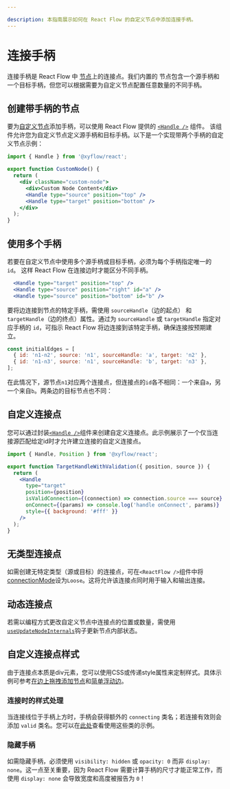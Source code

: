 ```yaml
---

description: 本指南展示如何在 React Flow 的自定义节点中添加连接手柄。
---
```



# 连接手柄

连接手柄是 React Flow 中
[节点](/learn/concepts/terms-and-definitions#nodes)上的连接点。我们内置的
节点包含一个源手柄和一个目标手柄，但您可以根据需要为自定义节点配置任意数量的不同手柄。

## 创建带手柄的节点

要为[自定义节点](/learn/customization/custom-nodes)添加手柄，可以使用
React Flow 提供的 [`<Handle />`](/api-reference/components/handle) 组件。
该组件允许您为自定义节点定义源手柄和目标手柄。以下是一个实现带两个手柄的自定义节点示例：

```jsx {7-8}
import { Handle } from '@xyflow/react';

export function CustomNode() {
  return (
    <div className="custom-node">
      <div>Custom Node Content</div>
      <Handle type="source" position="top" />
      <Handle type="target" position="bottom" />
    </div>
  );
}
```

## 使用多个手柄

若要在自定义节点中使用多个源手柄或目标手柄，必须为每个手柄指定唯一的 `id`。
这样 React Flow 在连接边时才能区分不同手柄。

```jsx /id="a"/ /id="b"/
  <Handle type="target" position="top" />
  <Handle type="source" position="right" id="a" />
  <Handle type="source" position="bottom" id="b" />
```

要将边连接到节点的特定手柄，需使用 `sourceHandle`（边的起点）
和 `targetHandle`（边的终点）属性。通过为 `sourceHandle` 或 `targetHandle` 
指定对应手柄的 `id`，可指示 React Flow 将边连接到该特定手柄，确保连接按预期建立。

```js "sourceHandle: 'a'" "sourceHandle: 'b'"
const initialEdges = [
  { id: 'n1-n2', source: 'n1', sourceHandle: 'a', target: 'n2' },
  { id: 'n1-n3', source: 'n1', sourceHandle: 'b', target: 'n3' },
];
```

在此情况下，源节点`n1`对应两个连接点，但连接点的`id`各不相同：一个来自`a`，另一个来自`b`。两条边的目标节点也不同：

<RemoteCodeViewer route="learn/custom-node-2" framework="react" />

## 自定义连接点

您可以通过封装[`<Handle />`](/api-reference/components/handle)组件来创建自定义连接点。此示例展示了一个仅当连接源匹配给定id时才允许建立连接的自定义连接点。

```jsx
import { Handle, Position } from '@xyflow/react';

export function TargetHandleWithValidation({ position, source }) {
  return (
    <Handle
      type="target"
      position={position}
      isValidConnection={(connection) => connection.source === source}
      onConnect={(params) => console.log('handle onConnect', params)}
      style={{ background: '#fff' }}
    />
  );
}
```

## 无类型连接点

如需创建无特定类型（源或目标）的连接点，可在`<ReactFlow />`组件中将[connectionMode](/api-reference/react-flow#connectionmode)设为`Loose`。这将允许该连接点同时用于输入和输出连接。

## 动态连接点

若需以编程方式更改自定义节点中连接点的位置或数量，需使用[`useUpdateNodeInternals`](/api-reference/hooks/use-update-node-internals)钩子更新节点内部状态。

## 自定义连接点样式

由于连接点本质是div元素，您可以使用CSS或传递style属性来定制样式。具体示例可参考[在边上拖拽添加节点](/examples/nodes/add-node-on-edge-drop)和[简单浮动边](/examples/edges/simple-floating-edges)。

### 连接时的样式处理

当连接线位于手柄上方时，手柄会获得额外的 `connecting` 类名；若连接有效则会添加 `valid` 类名。您可以在[此处](/examples/interaction/validation)查看使用这些类的示例。

### 隐藏手柄

如需隐藏手柄，必须使用 `visibility: hidden` 或 `opacity: 0` 而非 `display: none`。这一点至关重要，因为 React Flow 需要计算手柄的尺寸才能正常工作，而使用 `display: none` 会导致宽度和高度被报告为 `0`！